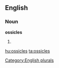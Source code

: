 
==English==

===Noun===
'''ossicles'''

# {{plural of|[[ossicle]]}}

[[Category:English plurals]]

[[hu:ossicles]]
[[ta:ossicles]]